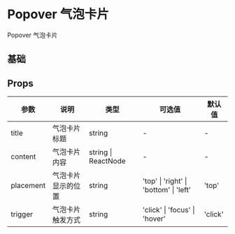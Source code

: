 # Popover 气泡卡片

Popover 气泡卡片

## 基础


<DemoBase />

## Props

| 参数      | 说明               | 类型                | 可选值                                 | 默认值  |
| --------- | ------------------ | ------------------- | -------------------------------------- | ------- |
| title     | 气泡卡片标题       | string              | -                                      | -       |
| content   | 气泡卡片内容       | string \| ReactNode | -                                      | -       |
| placement | 气泡卡片显示的位置 | string              | 'top' \| 'right' \| 'bottom' \| 'left' | 'top'   |
| trigger   | 气泡卡片触发方式   | string              | 'click' \| 'focus' \| 'hover'          | 'click' |
